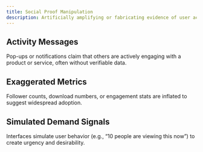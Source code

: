 ```yaml
---
title: Social Proof Manipulation
description: Artificially amplifying or fabricating evidence of user activity, satisfaction, or popularity to influence behavior. It leverages the human tendency to follow perceived group consensus.
---
```


## Activity Messages
Pop-ups or notifications claim that others are actively engaging with a product or service, often without verifiable data.

## Exaggerated Metrics
Follower counts, download numbers, or engagement stats are inflated to suggest widespread adoption.

## Simulated Demand Signals
Interfaces simulate user behavior (e.g., “10 people are viewing this now”) to create urgency and desirability.